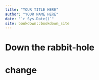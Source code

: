 ```yaml
--- 
title: "YOUR TITLE HERE"
author: "YOUR NAME HERE"
date: "`r Sys.Date()`"
site: bookdown::bookdown_site
---
```


# Down the rabbit-hole
# change
